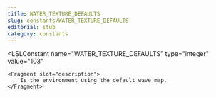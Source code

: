 ```yaml
---
title: WATER_TEXTURE_DEFAULTS
slug: constants/WATER_TEXTURE_DEFAULTS
editorial: stub
category: constants
---
```


<LSLConstant
	name="WATER_TEXTURE_DEFAULTS"
	type="integer"
	value="103"
>
	<Fragment slot="description">
		Is the environment using the default wave map.
	</Fragment>
</LSLConstant>
